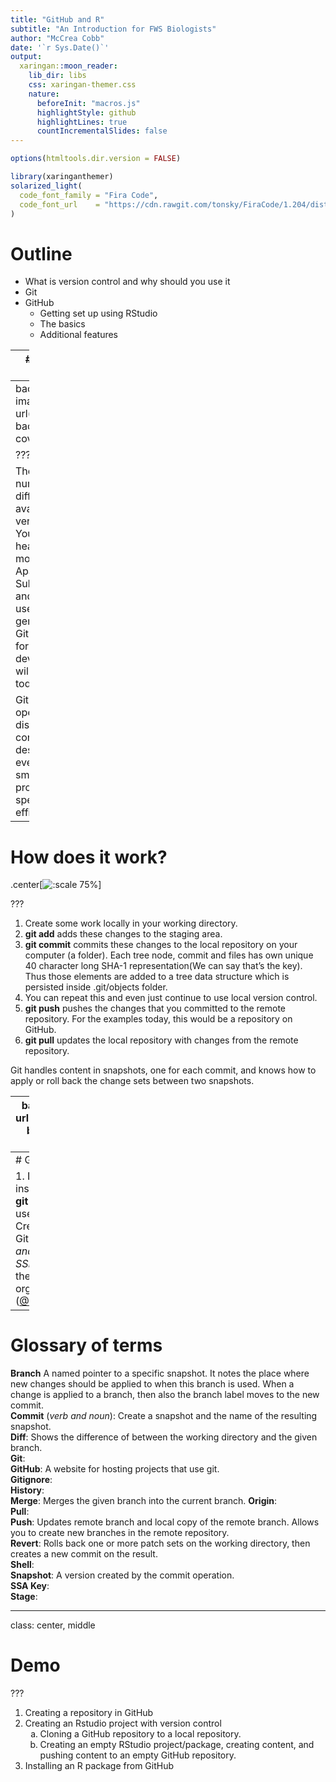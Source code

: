 ```yaml
---
title: "GitHub and R"
subtitle: "An Introduction for FWS Biologists"  
author: "McCrea Cobb"
date: '`r Sys.Date()`'
output:
  xaringan::moon_reader:
    lib_dir: libs
    css: xaringan-themer.css
    nature:
      beforeInit: "macros.js"
      highlightStyle: github
      highlightLines: true
      countIncrementalSlides: false
---
```


```r
options(htmltools.dir.version = FALSE)
```

```r
library(xaringanthemer)
solarized_light(
  code_font_family = "Fira Code",
  code_font_url    = "https://cdn.rawgit.com/tonsky/FiraCode/1.204/distr/fira_code.css"
)
```


# Outline

- What is version control and why should you use it
- Git
- GitHub
    * Getting set up using RStudio
    * The basics
    * Additional features


---
# Why version control?

???

For straightforward coding project, there is a single person and two points: start and end. However, when the project increases in complexity, there can be other steps in the process, such as bug fixes, feature requests, and reverts (opps!). With many points in the development timeline, it can be really useful to have control over the versions along the development path and the development history overall. 


---
background-image: url(images/git.png)
background-size: cover

???

There are a number of different software available to do version control. You might have heard of a few, most notable are Apache Subversion (SVN) and Git. Because R users have generally adopted Git (and GitHub) for package development, we will focus on Git today.

Git is a free and open source distributed version control system designed to handle everything from small to very large projects with speed and efficiency.

---
# How does it work?

.center[![:scale 75%](images/git_steps.png)]

???

1. Create some work locally in your working directory. 
2. **git add** adds these changes to the staging area. 
3. **git commit** commits these changes to the local repository on your computer (a folder). Each tree node, commit and files has own unique 40 character long SHA-1 representation(We can say that’s the key). Thus those elements are added to a tree data structure which is persisted inside .git/objects folder.
4. You can repeat this and even just continue to use local version control. 
5. **git push** pushes the changes that you committed to the remote repository. For the examples today, this would be a repository on GitHub. 
6. **git pull** updates the local repository with changes from the remote repository.


Git handles content in snapshots, one for each commit, and knows how to apply or roll back the change sets between two snapshots.


---
background-image: url(images/github.jpg)
background-size: cover


---
# Getting started

1. Download ([link](https://git-scm.com/download/win)) and install (requires admin) **git** 
2. Create a **GitHub** user account ([link](https://github.com/join))
3. Create an **SSH key** in GitHub (*Settings/SSH and GPG keys/New SSH key*)
4. Ask to join the FWS GitHub organization ([@USFWS](https://github.com/USFWS))
5. 


---
# Glossary of terms

**Branch** A named pointer to a specific snapshot. It notes the place where new changes should be applied to when this branch is used. When a change is applied to a branch, then also the branch label moves to the new commit.  
**Commit** (*verb and noun*): Create a snapshot and the name of the resulting snapshot.  
**Diff**: Shows the difference of between the working directory and the given branch.  
**Git**:  
**GitHub**: A website for hosting projects that use git.  
**Gitignore**:  
**History**:  
**Merge**:  Merges the given branch into the current branch.
**Origin**:  
**Pull**:  
**Push**: Updates remote branch and local copy of the remote branch. Allows you to create new branches in the remote repository.    
**Revert**:  Rolls back one or more patch sets on the working directory, then creates a new commit on the result.  
**Shell**:  
**Snapshot**: A version created by the commit operation.  
**SSA Key**:  
**Stage**:   

---
class: center, middle

# Demo

???

1. Creating a repository in GitHub
2. Creating an Rstudio project with version control
    a. Cloning a GitHub repository to a local repository.
    b. Creating an empty RStudio project/package, creating content, and pushing content to an empty GitHub repository.
3. Installing an R package from GitHub
